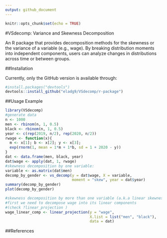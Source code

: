 ```yaml
---
output: github_document
---
```


```r
knitr::opts_chunk$set(echo = TRUE)
```

#VSdecomp: Variance and Skewness Decomposition

An R package that provides decomposition methods for the skewness or the variance of a variable (e.g., wage). By breaking distribution moments into independent components, users can analyze changes in distributions across time or between groups.
          

##Installation

Currently, only the GitHub version is available through:
```r
#install.packages("devtools")
devtools::install_github("eladg9/VSdecomp/r-package")
```

##Usage Example

```r
library(VSdecomp)
#generate data
n <- 1000
men <- rbinom(n, 1, 0.5)
black <- rbinom(n, 1, 0.5)
year <- c(rep(2019, n/2), rep(2020, n/2))
rwage <- function(x){
  m <- x[1]; b <- x[2]; y <- x[3];
  exp(rnorm(1, mean = 1*m + 1*b, sd = 1 + 2020 - y))
}
dat <- data.frame(men, black, year)
dat$wage <- apply(dat, 1, rwage)
#skewness decomposition by one variable:
variable <- as.matrix(dat$men)
decomp_by_gender <- vs_decomp(y = dat$wage, X = variable,
                              moment = "skew", year = dat$year)
summary(decomp_by_gender)
plot(decomp_by_gender)

#skewness decomposition by more than one variable (a.k.a linear skewness decomposition):
#first we need to decompose wage into its linear components
#(check ?linear_projection )
wage_linear_comp <- linear_projection(y = "wage", 
                                      X.list = list("men", "black"),
                                      data = dat)
```

##References


